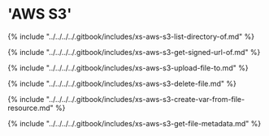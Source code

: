 # 'AWS S3'

{% include "../../../../.gitbook/includes/xs-aws-s3-list-directory-of.md" %}

{% include "../../../../.gitbook/includes/xs-aws-s3-get-signed-url-of.md" %}

{% include "../../../../.gitbook/includes/xs-aws-s3-upload-file-to.md" %}

{% include "../../../../.gitbook/includes/xs-aws-s3-delete-file.md" %}

{% include "../../../../.gitbook/includes/xs-aws-s3-create-var-from-file-resource.md" %}

{% include "../../../../.gitbook/includes/xs-aws-s3-get-file-metadata.md" %}
